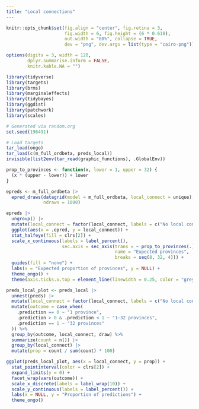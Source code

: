 ```yaml
---
title: "Local connections"
---
```


```r
knitr::opts_chunk$set(fig.align = "center", fig.retina = 3,
                      fig.width = 6, fig.height = (6 * 0.618),
                      out.width = "80%", collapse = TRUE,
                      dev = "png", dev.args = list(type = "cairo-png"))

options(digits = 3, width = 120,
        dplyr.summarise.inform = FALSE,
        knitr.kable.NA = "")
```

```r
library(tidyverse)
library(targets)
library(brms)
library(marginaleffects)
library(tidybayes)
library(ggdist)
library(patchwork)
library(scales)

# Generated via random.org
set.seed(196491)

# Load targets
tar_load(ongo)
tar_load(c(m_full_ordbeta, preds_local))
invisible(list2env(tar_read(graphic_functions), .GlobalEnv))

prop_to_provinces <- function(x, lower = 1, upper = 32) {
  (x * (upper - lower)) + lower
}
```

```r
epreds <- m_full_ordbeta |> 
  epred_draws(datagrid(model = m_full_ordbeta, local_connect = unique), 
              ndraws = 1000)

epreds |> 
  ungroup() |> 
  mutate(local_connect = factor(local_connect, labels = c("No local connections", "Local connections"))) |> 
  ggplot(aes(x = .epred, y = local_connect)) +
  stat_halfeye(fill = clrs[2]) +
  scale_x_continuous(labels = label_percent(),
                     sec.axis = sec_axis(trans = ~ prop_to_provinces(.),
                                         name = "Expected provinces",
                                         breaks = seq(8, 32, 4))) +
  guides(fill = "none") +
  labs(x = "Expected proportion of provinces", y = NULL) +
  theme_ongo() +
  theme(axis.ticks.x.top = element_line(linewidth = 0.25, color = "grey50"))
```

```r
preds_local_plot <- preds_local |> 
  unnest(preds) |> 
  mutate(local_connect = factor(local_connect, labels = c("No local connections", "Local connections"))) |> 
  mutate(outcome = case_when(
    .prediction == 0 ~ "1 province",
    .prediction > 0 & .prediction < 1 ~ "1–32 provinces",
    .prediction == 1 ~ "32 provinces"
  )) %>% 
  group_by(outcome, local_connect, draw) %>% 
  summarize(count = n()) |> 
  group_by(local_connect) |> 
  mutate(prop = count / sum(count) * 100)

ggplot(preds_local_plot, aes(x = local_connect, y = prop)) +
  stat_pointinterval(color = clrs[2]) +
  expand_limits(y = 0) +
  facet_wrap(vars(outcome)) +
  scale_x_discrete(labels = label_wrap(10)) +
  scale_y_continuous(labels = label_percent()) +
  labs(x = NULL, y = "Proportion of predictions") +
  theme_ongo()
```

